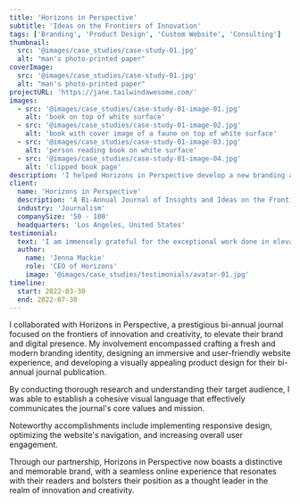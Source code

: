 ```yaml
---
title: 'Horizons in Perspective'
subtitle: 'Ideas on the Frontiers of Innovation'
tags: ['Branding', 'Product Design', 'Custom Website', 'Consulting']
thumbnail:
  src: '@images/case_studies/case-study-01.jpg'
  alt: "man's photo-printed paper"
coverImage:
  src: '@images/case_studies/case-study-01.jpg'
  alt: "man's photo-printed paper"
projectURL: 'https://jane.tailwindawesome.com/'
images:
  - src: '@images/case_studies/case-study-01-image-01.jpg'
    alt: 'book on top of white surface'
  - src: '@images/case_studies/case-study-01-image-02.jpg'
    alt: 'book with cover image of a faune on top of white surface'
  - src: '@images/case_studies/case-study-01-image-03.jpg'
    alt: 'person reading book on white surface'
  - src: '@images/case_studies/case-study-01-image-04.jpg'
    alt: 'clipped book page'
description: 'I helped Horizons in Perspective develop a new branding and website experience, as well as an engaging product design for their bi-annual journal publication.'
client:
  name: 'Horizons in Perspective'
  description: 'A Bi-Annual Journal of Insights and Ideas on the Frontiers of Innovation and Creativity'
  industry: 'Journalism'
  companySize: '50 - 100'
  headquarters: 'Los Angeles, United States'
testimonial:
  text: 'I am immensely grateful for the exceptional work done in elevating our brand and digital presence. The fresh branding, immersive website experience, and engaging product design for our bi-annual journal publication have significantly contributed to our success. The attention to detail and understanding of our target audience resulted in a cohesive visual language that effectively communicates our mission and values.'
  author:
    name: 'Jenna Mackie'
    role: 'CEO of Horizons'
    image: '@images/case_studies/testimonials/avatar-01.jpg'
timeline:
  start: 2022-03-30
  end: 2022-07-30
---
```


I collaborated with Horizons in Perspective, a prestigious bi-annual journal focused on the frontiers of innovation and creativity, to elevate their brand and digital presence. My involvement encompassed crafting a fresh and modern branding identity, designing an immersive and user-friendly website experience, and developing a visually appealing product design for their bi-annual journal publication.

By conducting thorough research and understanding their target audience, I was able to establish a cohesive visual language that effectively communicates the journal's core values and mission.

Noteworthy accomplishments include implementing responsive design, optimizing the website's navigation, and increasing overall user engagement.

Through our partnership, Horizons in Perspective now boasts a distinctive and memorable brand, with a seamless online experience that resonates with their readers and bolsters their position as a thought leader in the realm of innovation and creativity.
